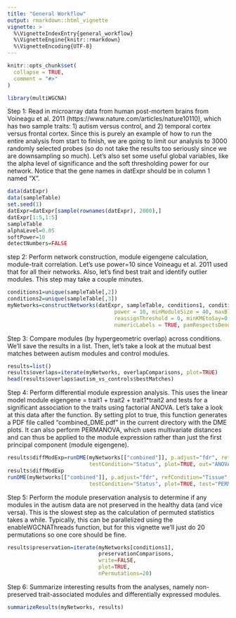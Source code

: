 ```yaml
---
title: "General Workflow"
output: rmarkdown::html_vignette
vignette: >
  %\VignetteIndexEntry{general_workflow}
  %\VignetteEngine{knitr::rmarkdown}
  %\VignetteEncoding{UTF-8}
---
```


```r
knitr::opts_chunk$set(
  collapse = TRUE,
  comment = "#>"
)
```

```r
library(multiWGCNA)
```

Step 1: Read in microarray data from human post-mortem brains from Voineagu et al. 2011 (https://www.nature.com/articles/nature10110), which has two sample traits: 1) autism versus control, and 2) temporal cortex versus frontal cortex. Since this is purely an example of how to run the entire analysis from start to finish, we are going to limit our analysis to 3000 randomly selected probes (so do not take the results too seriously since we are downsampling so much). Let's also set some useful global variables, like the alpha level of significance and the soft thresholding power for our network. Notice that the gene names in datExpr should be in column 1 named "X".  

```r
data(datExpr)
data(sampleTable)
set.seed(1)
datExpr=datExpr[sample(rownames(datExpr), 2000),]
datExpr[1:5,1:5]
sampleTable
alphaLevel=0.05
softPower=10
detectNumbers=FALSE
```


step 2: Perform network construction, module eigengene calculation, module-trait correlation. Let's use power=10 since Voineagu et al. 2011 used that for all their networks. Also, let's find best trait and identify outlier modules. This step may take a couple minutes. 

```r
conditions1=unique(sampleTable[,2])
conditions2=unique(sampleTable[,3])
myNetworks=constructNetworks(datExpr, sampleTable, conditions1, conditions2, TOMType = "unsigned", 
                                  power = 10, minModuleSize = 40, maxBlockSize = 25000,
                                  reassignThreshold = 0, minKMEtoSay=0.7, mergeCutHeight = 0.10,
                                  numericLabels = TRUE, pamRespectsDendro = FALSE, verbose=3)
```

Step 3: Compare modules (by hypergeometric overlap) across conditions. We'll save the results in a list. Then, let's take a look at the mutual best matches between autism modules and control modules. 

```r
results=list()
results$overlaps=iterate(myNetworks, overlapComparisons, plot=TRUE)
head(results$overlaps$autism_vs_controls$bestMatches)
```

Step 4: Perform differential module expression analysis. This uses the linear model module eigengene = trait1 + trait2 + trait1*trait2 and tests for a significant association to the traits using factorial ANOVA. Let's take a look at this data after the function. By setting plot to true, this function generates a PDF file called "combined_DME.pdf" in the current directory with the DME plots. It can also perform PERMANOVA, which uses multivariate distances and can thus be applied to the module expression rather than just the first principal component (module eigengene). 

```r
results$diffModExp=runDME(myNetworks[["combined"]], p.adjust="fdr", refCondition="Tissue", 
                          testCondition="Status", plot=TRUE, out="ANOVA_DME.pdf")
results$diffModExp
runDME(myNetworks[["combined"]], p.adjust="fdr", refCondition="Tissue", 
                          testCondition="Status", plot=TRUE, test="PERMANOVA", out="PERMANOVA_DME.pdf")
```

Step 5: Perform the module preservation analysis to determine if any  modules in the autism data are not preserved in the healthy data (and vice versa). This is the slowest step as the calculation of permuted statistics takes a while. Typically, this can be parallelized using the enableWGCNAThreads function, but for this vignette we'll just do 20 permutations so one core should be fine.   

```r
results$preservation=iterate(myNetworks[conditions1], 
                             preservationComparisons, 
                             write=FALSE, 
                             plot=TRUE, 
                             nPermutations=20)
```

Step 6: Summarize interesting results from the analyses, namely non-preserved trait-associated modules and differentially expressed modules. 

```r
summarizeResults(myNetworks, results)
```
